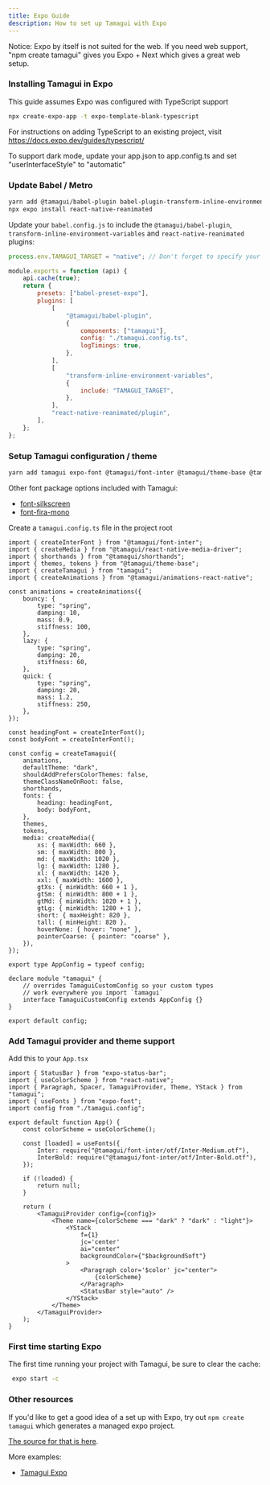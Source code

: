 ```yaml
---
title: Expo Guide
description: How to set up Tamagui with Expo
---
```


<Notice>
  Notice: Expo by itself is not suited for the web. If you need web support, "npm create
  tamagui" gives you Expo + Next which gives a great web setup.
</Notice>

### Installing Tamagui in Expo

This guide assumes Expo was configured with TypeScript support

```bash
npx create-expo-app -t expo-template-blank-typescript
```

For instructions on adding TypeScript to an existing project, visit https://docs.expo.dev/guides/typescript/

To support dark mode, update your app.json to app.config.ts and set "userInterfaceStyle" to "automatic"

### Update Babel / Metro

```bash
yarn add @tamagui/babel-plugin babel-plugin-transform-inline-environment-variables
npx expo install react-native-reanimated
```

Update your `babel.config.js` to include the `@tamagui/babel-plugin`, `transform-inline-environment-variables` and `react-native-reanimated` plugins:

```js
process.env.TAMAGUI_TARGET = "native"; // Don't forget to specify your TAMAGUI_TARGET here

module.exports = function (api) {
	api.cache(true);
	return {
		presets: ["babel-preset-expo"],
		plugins: [
			[
				"@tamagui/babel-plugin",
				{
					components: ["tamagui"],
					config: "./tamagui.config.ts",
					logTimings: true,
				},
			],
			[
				"transform-inline-environment-variables",
				{
					include: "TAMAGUI_TARGET",
				},
			],
			"react-native-reanimated/plugin",
		],
	};
};

```

### Setup Tamagui configuration / theme

```bash
yarn add tamagui expo-font @tamagui/font-inter @tamagui/theme-base @tamagui/animations-react-native @tamagui/config react-native-web react-dom
```

Other font package options included with Tamagui:

- [font-silkscreen](https://github.com/tamagui/tamagui/tree/master/packages/font-silkscreen)
- [font-fira-mono](https://github.com/tamagui/tamagui/tree/master/packages/font-fira-mono)

Create a `tamagui.config.ts` file in the project root

```tsx
import { createInterFont } from "@tamagui/font-inter";
import { createMedia } from "@tamagui/react-native-media-driver";
import { shorthands } from "@tamagui/shorthands";
import { themes, tokens } from "@tamagui/theme-base";
import { createTamagui } from "tamagui";
import { createAnimations } from "@tamagui/animations-react-native";

const animations = createAnimations({
	bouncy: {
		type: "spring",
		damping: 10,
		mass: 0.9,
		stiffness: 100,
	},
	lazy: {
		type: "spring",
		damping: 20,
		stiffness: 60,
	},
	quick: {
		type: "spring",
		damping: 20,
		mass: 1.2,
		stiffness: 250,
	},
});

const headingFont = createInterFont();
const bodyFont = createInterFont();

const config = createTamagui({
	animations,
	defaultTheme: "dark",
	shouldAddPrefersColorThemes: false,
	themeClassNameOnRoot: false,
	shorthands,
	fonts: {
		heading: headingFont,
		body: bodyFont,
	},
	themes,
	tokens,
	media: createMedia({
		xs: { maxWidth: 660 },
		sm: { maxWidth: 800 },
		md: { maxWidth: 1020 },
		lg: { maxWidth: 1280 },
		xl: { maxWidth: 1420 },
		xxl: { maxWidth: 1600 },
		gtXs: { minWidth: 660 + 1 },
		gtSm: { minWidth: 800 + 1 },
		gtMd: { minWidth: 1020 + 1 },
		gtLg: { minWidth: 1280 + 1 },
		short: { maxHeight: 820 },
		tall: { minHeight: 820 },
		hoverNone: { hover: "none" },
		pointerCoarse: { pointer: "coarse" },
	}),
});

export type AppConfig = typeof config;

declare module "tamagui" {
	// overrides TamaguiCustomConfig so your custom types
	// work everywhere you import `tamagui`
	interface TamaguiCustomConfig extends AppConfig {}
}

export default config;

```

### Add Tamagui provider and theme support

Add this to your `App.tsx`

```tsx
import { StatusBar } from "expo-status-bar";
import { useColorScheme } from "react-native";
import { Paragraph, Spacer, TamaguiProvider, Theme, YStack } from "tamagui";
import { useFonts } from "expo-font";
import config from "./tamagui.config";

export default function App() {
	const colorScheme = useColorScheme();

	const [loaded] = useFonts({
		Inter: require("@tamagui/font-inter/otf/Inter-Medium.otf"),
		InterBold: require("@tamagui/font-inter/otf/Inter-Bold.otf"),
	});

	if (!loaded) {
		return null;
	}

	return (
		<TamaguiProvider config={config}>
			<Theme name={colorScheme === "dark" ? "dark" : "light"}>
				<YStack
					f={1}
					jc='center'
					ai="center"
					backgroundColor={"$backgroundSoft"}
				>
					<Paragraph color='$color' jc="center">
						{colorScheme}
					</Paragraph>
					<StatusBar style="auto" />
				</YStack>
			</Theme>
		</TamaguiProvider>
	);
}
```

### First time starting Expo

The first time running your project with Tamagui, be sure to clear the cache:

```bash
 expo start -c
```

### Other resources

If you'd like to get a good idea of a set up with Expo, try out `npm create tamagui` which generates a managed expo project.

[The source for that is here](https://github.com/tamagui/tamagui/tree/master/starters/next-expo-solito).

More examples:

- [Tamagui Expo](https://github.com/ivopr/tamagui-expo)
